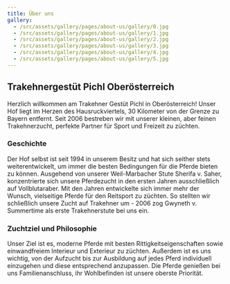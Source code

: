 ```yaml
---
title: Über uns
gallery:
  - /src/assets/gallery/pages/about-us/gallery/0.jpg
  - /src/assets/gallery/pages/about-us/gallery/1.jpg
  - /src/assets/gallery/pages/about-us/gallery/2.jpg
  - /src/assets/gallery/pages/about-us/gallery/3.jpg
  - /src/assets/gallery/pages/about-us/gallery/4.jpg
  - /src/assets/gallery/pages/about-us/gallery/5.jpg
---
```

## Trakehnergestüt Pichl Oberösterreich

Herzlich willkommen am Trakehner Gestüt Pichl in Oberösterreich! Unser Hof liegt im Herzen des Hausruckviertels, 30 Kilometer von der Grenze zu Bayern entfernt. Seit 2006 bestreben wir mit unserer kleinen, aber feinen Trakehnerzucht, perfekte Partner für Sport und Freizeit zu züchten. 

### Geschichte

Der Hof selbst ist seit 1994 in unserem Besitz und hat sich seither stets weiterentwickelt, um immer die besten Bedingungen für die Pferde bieten zu können. Ausgehend von unserer Weil-Marbacher Stute Sherifa v. Saher, konzentrierte sich unsere Pferdezucht in den ersten Jahren ausschließlich auf Vollblutaraber. Mit den Jahren entwickelte sich immer mehr der Wunsch, vielseitige Pferde für den Reitsport zu züchten. So stellten wir schließlich unsere Zucht auf Trakehner um - 2006 zog Gwyneth v. Summertime als erste Trakehnerstute bei uns ein.

### Zuchtziel und Philosophie

Unser Ziel ist es, moderne Pferde mit besten Rittigkeitseigenschaften sowie einwandfreiem Interieur und Exterieur zu züchten. Außerdem ist es uns wichtig, von der Aufzucht bis zur Ausbildung auf jedes Pferd individuell einzugehen und diese entsprechend anzupassen. Die Pferde genießen bei uns Familienanschluss, ihr Wohlbefinden ist unsere oberste Priorität.
